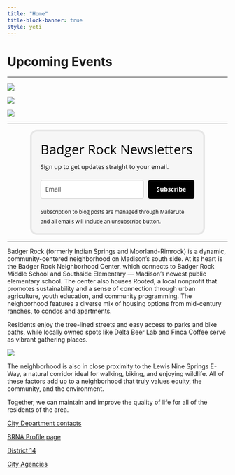 ```yaml
---
title: "Home"
title-block-banner: true
style: yeti
---
```


# Upcoming Events

------------------------------------------------------------------------

[![](images/image001.jpg)](https://makemusicmadison.org/)

[![](images/Garage%20Sale%20flyer.png)](https://www.facebook.com/events/2425614591105712)

[![](images/IG-Call-for-artist-100.jpg)](https://www.briarpatch.org/about/upcoming-events/youth-arts-festival/)

------------------------------------------------------------------------

```{=html}
<style type="text/css">@import url("https://assets.mlcdn.com/fonts.css?version=1664978");</style>
    <style type="text/css">
    /* LOADER */
    .ml-form-embedSubmitLoad {
      display: inline-block;
      width: 20px;
      height: 20px;
    }

    .g-recaptcha {
    transform: scale(1);
    -webkit-transform: scale(1);
    transform-origin: 0 0;
    -webkit-transform-origin: 0 0;
    height: ;
    }

    .sr-only {
      position: absolute;
      width: 1px;
      height: 1px;
      padding: 0;
      margin: -1px;
      overflow: hidden;
      clip: rect(0,0,0,0);
      border: 0;
    }

    .ml-form-embedSubmitLoad:after {
      content: " ";
      display: block;
      width: 11px;
      height: 11px;
      margin: 1px;
      border-radius: 50%;
      border: 4px solid #fff;
    border-color: #ffffff #ffffff #ffffff transparent;
    animation: ml-form-embedSubmitLoad 1.2s linear infinite;
    }
    @keyframes ml-form-embedSubmitLoad {
      0% {
      transform: rotate(0deg);
      }
      100% {
      transform: rotate(360deg);
      }
    }
      #mlb2-1743391.ml-form-embedContainer {
        box-sizing: border-box;
        display: table;
        margin: 0 auto;
        position: static;
        width: 100% !important;
      }
      #mlb2-1743391.ml-form-embedContainer h4,
      #mlb2-1743391.ml-form-embedContainer p,
      #mlb2-1743391.ml-form-embedContainer span,
      #mlb2-1743391.ml-form-embedContainer button {
        text-transform: none !important;
        letter-spacing: normal !important;
      }
      #mlb2-1743391.ml-form-embedContainer .ml-form-embedWrapper {
        background-color: #f6f6f6;
        
        border-width: 4px;
        border-color: #e6e6e6;
        border-radius: 16px;
        border-style: solid;
        box-sizing: border-box;
        display: inline-block !important;
        margin: 0;
        padding: 0;
        position: relative;
              }
      #mlb2-1743391.ml-form-embedContainer .ml-form-embedWrapper.embedPopup,
      #mlb2-1743391.ml-form-embedContainer .ml-form-embedWrapper.embedDefault { width: 400px; }
      #mlb2-1743391.ml-form-embedContainer .ml-form-embedWrapper.embedForm { max-width: 400px; width: 100%; }
      #mlb2-1743391.ml-form-embedContainer .ml-form-align-left { text-align: left; }
      #mlb2-1743391.ml-form-embedContainer .ml-form-align-center { text-align: center; }
      #mlb2-1743391.ml-form-embedContainer .ml-form-align-default { display: table-cell !important; vertical-align: middle !important; text-align: center !important; }
      #mlb2-1743391.ml-form-embedContainer .ml-form-align-right { text-align: right; }
      #mlb2-1743391.ml-form-embedContainer .ml-form-embedWrapper .ml-form-embedHeader img {
        border-top-left-radius: 16px;
        border-top-right-radius: 16px;
        height: auto;
        margin: 0 auto !important;
        max-width: 100%;
        width: undefinedpx;
      }
      #mlb2-1743391.ml-form-embedContainer .ml-form-embedWrapper .ml-form-embedBody,
      #mlb2-1743391.ml-form-embedContainer .ml-form-embedWrapper .ml-form-successBody {
        padding: 20px 20px 0 20px;
      }
      #mlb2-1743391.ml-form-embedContainer .ml-form-embedWrapper .ml-form-embedBody.ml-form-embedBodyHorizontal {
        padding-bottom: 0;
      }
      #mlb2-1743391.ml-form-embedContainer .ml-form-embedWrapper .ml-form-embedBody .ml-form-embedContent,
      #mlb2-1743391.ml-form-embedContainer .ml-form-embedWrapper .ml-form-successBody .ml-form-successContent {
        text-align: left;
        margin: 0 0 20px 0;
      }
      #mlb2-1743391.ml-form-embedContainer .ml-form-embedWrapper .ml-form-embedBody .ml-form-embedContent h4,
      #mlb2-1743391.ml-form-embedContainer .ml-form-embedWrapper .ml-form-successBody .ml-form-successContent h4 {
        color: #000000;
        font-family: 'Open Sans', Arial, Helvetica, sans-serif;
        font-size: 30px;
        font-weight: 400;
        margin: 0 0 10px 0;
        text-align: left;
        word-break: break-word;
      }
      #mlb2-1743391.ml-form-embedContainer .ml-form-embedWrapper .ml-form-embedBody .ml-form-embedContent p,
      #mlb2-1743391.ml-form-embedContainer .ml-form-embedWrapper .ml-form-successBody .ml-form-successContent p {
        color: #000000;
        font-family: 'Open Sans', Arial, Helvetica, sans-serif;
        font-size: 14px;
        font-weight: 400;
        line-height: 20px;
        margin: 0 0 10px 0;
        text-align: left;
      }
      #mlb2-1743391.ml-form-embedContainer .ml-form-embedWrapper .ml-form-embedBody .ml-form-embedContent ul,
      #mlb2-1743391.ml-form-embedContainer .ml-form-embedWrapper .ml-form-embedBody .ml-form-embedContent ol,
      #mlb2-1743391.ml-form-embedContainer .ml-form-embedWrapper .ml-form-successBody .ml-form-successContent ul,
      #mlb2-1743391.ml-form-embedContainer .ml-form-embedWrapper .ml-form-successBody .ml-form-successContent ol {
        color: #000000;
        font-family: 'Open Sans', Arial, Helvetica, sans-serif;
        font-size: 14px;
      }
      #mlb2-1743391.ml-form-embedContainer .ml-form-embedWrapper .ml-form-embedBody .ml-form-embedContent ol ol,
      #mlb2-1743391.ml-form-embedContainer .ml-form-embedWrapper .ml-form-successBody .ml-form-successContent ol ol {
        list-style-type: lower-alpha;
      }
      #mlb2-1743391.ml-form-embedContainer .ml-form-embedWrapper .ml-form-embedBody .ml-form-embedContent ol ol ol,
      #mlb2-1743391.ml-form-embedContainer .ml-form-embedWrapper .ml-form-successBody .ml-form-successContent ol ol ol {
        list-style-type: lower-roman;
      }
      #mlb2-1743391.ml-form-embedContainer .ml-form-embedWrapper .ml-form-embedBody .ml-form-embedContent p a,
      #mlb2-1743391.ml-form-embedContainer .ml-form-embedWrapper .ml-form-successBody .ml-form-successContent p a {
        color: #000000;
        text-decoration: underline;
      }

      #mlb2-1743391.ml-form-embedContainer .ml-form-embedWrapper .ml-block-form .ml-field-group {
        text-align: left!important;
      }

      #mlb2-1743391.ml-form-embedContainer .ml-form-embedWrapper .ml-block-form .ml-field-group label {
        margin-bottom: 5px;
        color: #333333;
        font-size: 14px;
        font-family: 'Open Sans', Arial, Helvetica, sans-serif;
        font-weight: bold; font-style: normal; text-decoration: none;;
        display: inline-block;
        line-height: 20px;
      }
      #mlb2-1743391.ml-form-embedContainer .ml-form-embedWrapper .ml-form-embedBody .ml-form-embedContent p:last-child,
      #mlb2-1743391.ml-form-embedContainer .ml-form-embedWrapper .ml-form-successBody .ml-form-successContent p:last-child {
        margin: 0;
      }
      #mlb2-1743391.ml-form-embedContainer .ml-form-embedWrapper .ml-form-embedBody form {
        margin: 0;
        width: 100%;
      }
      #mlb2-1743391.ml-form-embedContainer .ml-form-embedWrapper .ml-form-embedBody .ml-form-formContent,
      #mlb2-1743391.ml-form-embedContainer .ml-form-embedWrapper .ml-form-embedBody .ml-form-checkboxRow {
        margin: 0 0 20px 0;
        width: 100%;
      }
      #mlb2-1743391.ml-form-embedContainer .ml-form-embedWrapper .ml-form-embedBody .ml-form-checkboxRow {
        float: left;
      }
      #mlb2-1743391.ml-form-embedContainer .ml-form-embedWrapper .ml-form-embedBody .ml-form-formContent.horozintalForm {
        margin: 0;
        padding: 0 0 20px 0;
        width: 100%;
        height: auto;
        float: left;
      }
      #mlb2-1743391.ml-form-embedContainer .ml-form-embedWrapper .ml-form-embedBody .ml-form-fieldRow {
        margin: 0 0 10px 0;
        width: 100%;
      }
      #mlb2-1743391.ml-form-embedContainer .ml-form-embedWrapper .ml-form-embedBody .ml-form-fieldRow.ml-last-item {
        margin: 0;
      }
      #mlb2-1743391.ml-form-embedContainer .ml-form-embedWrapper .ml-form-embedBody .ml-form-fieldRow.ml-formfieldHorizintal {
        margin: 0;
      }
      #mlb2-1743391.ml-form-embedContainer .ml-form-embedWrapper .ml-form-embedBody .ml-form-fieldRow input {
        background-color: #ffffff !important;
        color: #333333 !important;
        border-color: #cccccc;
        border-radius: 4px !important;
        border-style: solid !important;
        border-width: 1px !important;
        font-family: 'Open Sans', Arial, Helvetica, sans-serif;
        font-size: 14px !important;
        height: auto;
        line-height: 21px !important;
        margin-bottom: 0;
        margin-top: 0;
        margin-left: 0;
        margin-right: 0;
        padding: 10px 10px !important;
        width: 100% !important;
        box-sizing: border-box !important;
        max-width: 100% !important;
      }
      #mlb2-1743391.ml-form-embedContainer .ml-form-embedWrapper .ml-form-embedBody .ml-form-fieldRow input::-webkit-input-placeholder,
      #mlb2-1743391.ml-form-embedContainer .ml-form-embedWrapper .ml-form-embedBody .ml-form-horizontalRow input::-webkit-input-placeholder { color: #333333; }

      #mlb2-1743391.ml-form-embedContainer .ml-form-embedWrapper .ml-form-embedBody .ml-form-fieldRow input::-moz-placeholder,
      #mlb2-1743391.ml-form-embedContainer .ml-form-embedWrapper .ml-form-embedBody .ml-form-horizontalRow input::-moz-placeholder { color: #333333; }

      #mlb2-1743391.ml-form-embedContainer .ml-form-embedWrapper .ml-form-embedBody .ml-form-fieldRow input:-ms-input-placeholder,
      #mlb2-1743391.ml-form-embedContainer .ml-form-embedWrapper .ml-form-embedBody .ml-form-horizontalRow input:-ms-input-placeholder { color: #333333; }

      #mlb2-1743391.ml-form-embedContainer .ml-form-embedWrapper .ml-form-embedBody .ml-form-fieldRow input:-moz-placeholder,
      #mlb2-1743391.ml-form-embedContainer .ml-form-embedWrapper .ml-form-embedBody .ml-form-horizontalRow input:-moz-placeholder { color: #333333; }

      #mlb2-1743391.ml-form-embedContainer .ml-form-embedWrapper .ml-form-embedBody .ml-form-fieldRow textarea, #mlb2-1743391.ml-form-embedContainer .ml-form-embedWrapper .ml-form-embedBody .ml-form-horizontalRow textarea {
        background-color: #ffffff !important;
        color: #333333 !important;
        border-color: #cccccc;
        border-radius: 4px !important;
        border-style: solid !important;
        border-width: 1px !important;
        font-family: 'Open Sans', Arial, Helvetica, sans-serif;
        font-size: 14px !important;
        height: auto;
        line-height: 21px !important;
        margin-bottom: 0;
        margin-top: 0;
        padding: 10px 10px !important;
        width: 100% !important;
        box-sizing: border-box !important;
        max-width: 100% !important;
      }

      #mlb2-1743391.ml-form-embedContainer .ml-form-embedWrapper .ml-form-embedBody .ml-form-fieldRow .custom-radio .custom-control-label::before, #mlb2-1743391.ml-form-embedContainer .ml-form-embedWrapper .ml-form-embedBody .ml-form-horizontalRow .custom-radio .custom-control-label::before, #mlb2-1743391.ml-form-embedContainer .ml-form-embedWrapper .ml-form-embedBody .ml-form-fieldRow .custom-checkbox .custom-control-label::before, #mlb2-1743391.ml-form-embedContainer .ml-form-embedWrapper .ml-form-embedBody .ml-form-horizontalRow .custom-checkbox .custom-control-label::before, #mlb2-1743391.ml-form-embedContainer .ml-form-embedWrapper .ml-form-embedBody .ml-form-embedPermissions .ml-form-embedPermissionsOptionsCheckbox .label-description::before, #mlb2-1743391.ml-form-embedContainer .ml-form-embedWrapper .ml-form-embedBody .ml-form-interestGroupsRow .ml-form-interestGroupsRowCheckbox .label-description::before, #mlb2-1743391.ml-form-embedContainer .ml-form-embedWrapper .ml-form-embedBody .ml-form-checkboxRow .label-description::before {
          border-color: #cccccc!important;
          background-color: #ffffff!important;
      }

      #mlb2-1743391.ml-form-embedContainer .ml-form-embedWrapper .ml-form-embedBody .ml-form-fieldRow input.custom-control-input[type="checkbox"]{
        box-sizing: border-box;
        padding: 0;
        position: absolute;
        z-index: -1;
        opacity: 0;
        margin-top: 5px;
        margin-left: -1.5rem;
        overflow: visible;
      }

      #mlb2-1743391.ml-form-embedContainer .ml-form-embedWrapper .ml-form-embedBody .ml-form-fieldRow .custom-checkbox .custom-control-label::before, #mlb2-1743391.ml-form-embedContainer .ml-form-embedWrapper .ml-form-embedBody .ml-form-horizontalRow .custom-checkbox .custom-control-label::before, #mlb2-1743391.ml-form-embedContainer .ml-form-embedWrapper .ml-form-embedBody .ml-form-embedPermissions .ml-form-embedPermissionsOptionsCheckbox .label-description::before, #mlb2-1743391.ml-form-embedContainer .ml-form-embedWrapper .ml-form-embedBody .ml-form-interestGroupsRow .ml-form-interestGroupsRowCheckbox .label-description::before, #mlb2-1743391.ml-form-embedContainer .ml-form-embedWrapper .ml-form-embedBody .ml-form-checkboxRow .label-description::before {
        border-radius: 4px!important;
      }


      #mlb2-1743391.ml-form-embedContainer .ml-form-embedWrapper .ml-form-embedBody .ml-form-checkboxRow input[type=checkbox]:checked~.label-description::after, #mlb2-1743391.ml-form-embedContainer .ml-form-embedWrapper .ml-form-embedBody .ml-form-embedPermissions .ml-form-embedPermissionsOptionsCheckbox input[type=checkbox]:checked~.label-description::after, #mlb2-1743391.ml-form-embedContainer .ml-form-embedWrapper .ml-form-embedBody .ml-form-fieldRow .custom-checkbox .custom-control-input:checked~.custom-control-label::after, #mlb2-1743391.ml-form-embedContainer .ml-form-embedWrapper .ml-form-embedBody .ml-form-horizontalRow .custom-checkbox .custom-control-input:checked~.custom-control-label::after, #mlb2-1743391.ml-form-embedContainer .ml-form-embedWrapper .ml-form-embedBody .ml-form-interestGroupsRow .ml-form-interestGroupsRowCheckbox input[type=checkbox]:checked~.label-description::after {
        background-image: url("data:image/svg+xml,%3csvg xmlns='http://www.w3.org/2000/svg' viewBox='0 0 8 8'%3e%3cpath fill='%23fff' d='M6.564.75l-3.59 3.612-1.538-1.55L0 4.26 2.974 7.25 8 2.193z'/%3e%3c/svg%3e");
      }

      #mlb2-1743391.ml-form-embedContainer .ml-form-embedWrapper .ml-form-embedBody .ml-form-fieldRow .custom-radio .custom-control-input:checked~.custom-control-label::after, #mlb2-1743391.ml-form-embedContainer .ml-form-embedWrapper .ml-form-embedBody .ml-form-fieldRow .custom-radio .custom-control-input:checked~.custom-control-label::after {
        background-image: url("data:image/svg+xml,%3csvg xmlns='http://www.w3.org/2000/svg' viewBox='-4 -4 8 8'%3e%3ccircle r='3' fill='%23fff'/%3e%3c/svg%3e");
      }

      #mlb2-1743391.ml-form-embedContainer .ml-form-embedWrapper .ml-form-embedBody .ml-form-fieldRow .custom-radio .custom-control-input:checked~.custom-control-label::before, #mlb2-1743391.ml-form-embedContainer .ml-form-embedWrapper .ml-form-embedBody .ml-form-horizontalRow .custom-radio .custom-control-input:checked~.custom-control-label::before, #mlb2-1743391.ml-form-embedContainer .ml-form-embedWrapper .ml-form-embedBody .ml-form-fieldRow .custom-checkbox .custom-control-input:checked~.custom-control-label::before, #mlb2-1743391.ml-form-embedContainer .ml-form-embedWrapper .ml-form-embedBody .ml-form-horizontalRow .custom-checkbox .custom-control-input:checked~.custom-control-label::before, #mlb2-1743391.ml-form-embedContainer .ml-form-embedWrapper .ml-form-embedBody .ml-form-embedPermissions .ml-form-embedPermissionsOptionsCheckbox input[type=checkbox]:checked~.label-description::before, #mlb2-1743391.ml-form-embedContainer .ml-form-embedWrapper .ml-form-embedBody .ml-form-interestGroupsRow .ml-form-interestGroupsRowCheckbox input[type=checkbox]:checked~.label-description::before, #mlb2-1743391.ml-form-embedContainer .ml-form-embedWrapper .ml-form-embedBody .ml-form-checkboxRow input[type=checkbox]:checked~.label-description::before  {
          border-color: #000000!important;
          background-color: #000000!important;
          color: #ffffff!important;
      }

      #mlb2-1743391.ml-form-embedContainer .ml-form-embedWrapper .ml-form-embedBody .ml-form-fieldRow .custom-radio .custom-control-label::before, #mlb2-1743391.ml-form-embedContainer .ml-form-embedWrapper .ml-form-embedBody .ml-form-horizontalRow .custom-radio .custom-control-label::before, #mlb2-1743391.ml-form-embedContainer .ml-form-embedWrapper .ml-form-embedBody .ml-form-fieldRow .custom-radio .custom-control-label::after, #mlb2-1743391.ml-form-embedContainer .ml-form-embedWrapper .ml-form-embedBody .ml-form-horizontalRow .custom-radio .custom-control-label::after, #mlb2-1743391.ml-form-embedContainer .ml-form-embedWrapper .ml-form-embedBody .ml-form-fieldRow .custom-checkbox .custom-control-label::before, #mlb2-1743391.ml-form-embedContainer .ml-form-embedWrapper .ml-form-embedBody .ml-form-fieldRow .custom-checkbox .custom-control-label::after, #mlb2-1743391.ml-form-embedContainer .ml-form-embedWrapper .ml-form-embedBody .ml-form-horizontalRow .custom-checkbox .custom-control-label::before, #mlb2-1743391.ml-form-embedContainer .ml-form-embedWrapper .ml-form-embedBody .ml-form-horizontalRow .custom-checkbox .custom-control-label::after {
           top: 2px;
           box-sizing: border-box;
      }

      #mlb2-1743391.ml-form-embedContainer .ml-form-embedWrapper .ml-form-embedBody .ml-form-embedPermissions .ml-form-embedPermissionsOptionsCheckbox .label-description::before, #mlb2-1743391.ml-form-embedContainer .ml-form-embedWrapper .ml-form-embedBody .ml-form-embedPermissions .ml-form-embedPermissionsOptionsCheckbox .label-description::after, #mlb2-1743391.ml-form-embedContainer .ml-form-embedWrapper .ml-form-embedBody .ml-form-checkboxRow .label-description::before, #mlb2-1743391.ml-form-embedContainer .ml-form-embedWrapper .ml-form-embedBody .ml-form-checkboxRow .label-description::after {
           top: 0px!important;
           box-sizing: border-box!important;
      }

      #mlb2-1743391.ml-form-embedContainer .ml-form-embedWrapper .ml-form-embedBody .ml-form-checkboxRow .label-description::before, #mlb2-1743391.ml-form-embedContainer .ml-form-embedWrapper .ml-form-embedBody .ml-form-checkboxRow .label-description::after {
        top: 0px!important;
           box-sizing: border-box!important;
      }

       #mlb2-1743391.ml-form-embedContainer .ml-form-embedWrapper .ml-form-embedBody .ml-form-interestGroupsRow .ml-form-interestGroupsRowCheckbox .label-description::after {
            top: 0px!important;
            box-sizing: border-box!important;
            position: absolute;
            left: -1.5rem;
            display: block;
            width: 1rem;
            height: 1rem;
            content: "";
       }

      #mlb2-1743391.ml-form-embedContainer .ml-form-embedWrapper .ml-form-embedBody .ml-form-interestGroupsRow .ml-form-interestGroupsRowCheckbox .label-description::before {
        top: 0px!important;
        box-sizing: border-box!important;
      }

      #mlb2-1743391.ml-form-embedContainer .ml-form-embedWrapper .ml-form-embedBody .custom-control-label::before {
          position: absolute;
          top: 4px;
          left: -1.5rem;
          display: block;
          width: 16px;
          height: 16px;
          pointer-events: none;
          content: "";
          background-color: #ffffff;
          border: #adb5bd solid 1px;
          border-radius: 50%;
      }

      #mlb2-1743391.ml-form-embedContainer .ml-form-embedWrapper .ml-form-embedBody .custom-control-label::after {
          position: absolute;
          top: 2px!important;
          left: -1.5rem;
          display: block;
          width: 1rem;
          height: 1rem;
          content: "";
      }

      #mlb2-1743391.ml-form-embedContainer .ml-form-embedWrapper .ml-form-embedBody .ml-form-embedPermissions .ml-form-embedPermissionsOptionsCheckbox .label-description::before, #mlb2-1743391.ml-form-embedContainer .ml-form-embedWrapper .ml-form-embedBody .ml-form-interestGroupsRow .ml-form-interestGroupsRowCheckbox .label-description::before, #mlb2-1743391.ml-form-embedContainer .ml-form-embedWrapper .ml-form-embedBody .ml-form-checkboxRow .label-description::before {
          position: absolute;
          top: 4px;
          left: -1.5rem;
          display: block;
          width: 16px;
          height: 16px;
          pointer-events: none;
          content: "";
          background-color: #ffffff;
          border: #adb5bd solid 1px;
          border-radius: 50%;
      }

      #mlb2-1743391.ml-form-embedContainer .ml-form-embedWrapper .ml-form-embedBody .ml-form-embedPermissions .ml-form-embedPermissionsOptionsCheckbox .label-description::after {
          position: absolute;
          top: 0px!important;
          left: -1.5rem;
          display: block;
          width: 1rem;
          height: 1rem;
          content: "";
      }

      #mlb2-1743391.ml-form-embedContainer .ml-form-embedWrapper .ml-form-embedBody .ml-form-checkboxRow .label-description::after {
          position: absolute;
          top: 0px!important;
          left: -1.5rem;
          display: block;
          width: 1rem;
          height: 1rem;
          content: "";
      }

      #mlb2-1743391.ml-form-embedContainer .ml-form-embedWrapper .ml-form-embedBody .custom-radio .custom-control-label::after {
          background: no-repeat 50%/50% 50%;
      }
      #mlb2-1743391.ml-form-embedContainer .ml-form-embedWrapper .ml-form-embedBody .custom-checkbox .custom-control-label::after, #mlb2-1743391.ml-form-embedContainer .ml-form-embedWrapper .ml-form-embedBody .ml-form-embedPermissions .ml-form-embedPermissionsOptionsCheckbox .label-description::after, #mlb2-1743391.ml-form-embedContainer .ml-form-embedWrapper .ml-form-embedBody .ml-form-interestGroupsRow .ml-form-interestGroupsRowCheckbox .label-description::after, #mlb2-1743391.ml-form-embedContainer .ml-form-embedWrapper .ml-form-embedBody .ml-form-checkboxRow .label-description::after {
          background: no-repeat 50%/50% 50%;
      }

      #mlb2-1743391.ml-form-embedContainer .ml-form-embedWrapper .ml-form-embedBody .ml-form-fieldRow .custom-control, #mlb2-1743391.ml-form-embedContainer .ml-form-embedWrapper .ml-form-embedBody .ml-form-horizontalRow .custom-control {
        position: relative;
        display: block;
        min-height: 1.5rem;
        padding-left: 1.5rem;
      }

      #mlb2-1743391.ml-form-embedContainer .ml-form-embedWrapper .ml-form-embedBody .ml-form-fieldRow .custom-radio .custom-control-input, #mlb2-1743391.ml-form-embedContainer .ml-form-embedWrapper .ml-form-embedBody .ml-form-horizontalRow .custom-radio .custom-control-input, #mlb2-1743391.ml-form-embedContainer .ml-form-embedWrapper .ml-form-embedBody .ml-form-fieldRow .custom-checkbox .custom-control-input, #mlb2-1743391.ml-form-embedContainer .ml-form-embedWrapper .ml-form-embedBody .ml-form-horizontalRow .custom-checkbox .custom-control-input {
          position: absolute;
          z-index: -1;
          opacity: 0;
          box-sizing: border-box;
          padding: 0;
      }

      #mlb2-1743391.ml-form-embedContainer .ml-form-embedWrapper .ml-form-embedBody .ml-form-fieldRow .custom-radio .custom-control-label, #mlb2-1743391.ml-form-embedContainer .ml-form-embedWrapper .ml-form-embedBody .ml-form-horizontalRow .custom-radio .custom-control-label, #mlb2-1743391.ml-form-embedContainer .ml-form-embedWrapper .ml-form-embedBody .ml-form-fieldRow .custom-checkbox .custom-control-label, #mlb2-1743391.ml-form-embedContainer .ml-form-embedWrapper .ml-form-embedBody .ml-form-horizontalRow .custom-checkbox .custom-control-label {
          color: #000000;
          font-size: 12px!important;
          font-family: 'Open Sans', Arial, Helvetica, sans-serif;
          line-height: 22px;
          margin-bottom: 0;
          position: relative;
          vertical-align: top;
          font-style: normal;
          font-weight: 700;
      }

      #mlb2-1743391.ml-form-embedContainer .ml-form-embedWrapper .ml-form-embedBody .ml-form-fieldRow .custom-select, #mlb2-1743391.ml-form-embedContainer .ml-form-embedWrapper .ml-form-embedBody .ml-form-horizontalRow .custom-select {
        background-color: #ffffff !important;
        color: #333333 !important;
        border-color: #cccccc;
        border-radius: 4px !important;
        border-style: solid !important;
        border-width: 1px !important;
        font-family: 'Open Sans', Arial, Helvetica, sans-serif;
        font-size: 14px !important;
        line-height: 20px !important;
        margin-bottom: 0;
        margin-top: 0;
        padding: 10px 28px 10px 12px !important;
        width: 100% !important;
        box-sizing: border-box !important;
        max-width: 100% !important;
        height: auto;
        display: inline-block;
        vertical-align: middle;
        background: url('https://cdn.mailerlite.com/images/default/dropdown.svg') no-repeat right .75rem center/8px 10px;
        -webkit-appearance: none;
        -moz-appearance: none;
        appearance: none;
      }


      #mlb2-1743391.ml-form-embedContainer .ml-form-embedWrapper .ml-form-embedBody .ml-form-horizontalRow {
        height: auto;
        width: 100%;
        float: left;
      }
      .ml-form-formContent.horozintalForm .ml-form-horizontalRow .ml-input-horizontal { width: 70%; float: left; }
      .ml-form-formContent.horozintalForm .ml-form-horizontalRow .ml-button-horizontal { width: 30%; float: left; }
      .ml-form-formContent.horozintalForm .ml-form-horizontalRow .ml-button-horizontal.labelsOn { padding-top: 25px;  }
      .ml-form-formContent.horozintalForm .ml-form-horizontalRow .horizontal-fields { box-sizing: border-box; float: left; padding-right: 10px;  }
      #mlb2-1743391.ml-form-embedContainer .ml-form-embedWrapper .ml-form-embedBody .ml-form-horizontalRow input {
        background-color: #ffffff;
        color: #333333;
        border-color: #cccccc;
        border-radius: 4px;
        border-style: solid;
        border-width: 1px;
        font-family: 'Open Sans', Arial, Helvetica, sans-serif;
        font-size: 14px;
        line-height: 20px;
        margin-bottom: 0;
        margin-top: 0;
        padding: 10px 10px;
        width: 100%;
        box-sizing: border-box;
        overflow-y: initial;
      }
      #mlb2-1743391.ml-form-embedContainer .ml-form-embedWrapper .ml-form-embedBody .ml-form-horizontalRow button {
        background-color: #000000 !important;
        border-color: #000000;
        border-style: solid;
        border-width: 1px;
        border-radius: 4px;
        box-shadow: none;
        color: #ffffff !important;
        cursor: pointer;
        font-family: 'Open Sans', Arial, Helvetica, sans-serif;
        font-size: 14px !important;
        font-weight: 700;
        line-height: 20px;
        margin: 0 !important;
        padding: 10px !important;
        width: 100%;
        height: auto;
      }
      #mlb2-1743391.ml-form-embedContainer .ml-form-embedWrapper .ml-form-embedBody .ml-form-horizontalRow button:hover {
        background-color: #333333 !important;
        border-color: #333333 !important;
      }
      #mlb2-1743391.ml-form-embedContainer .ml-form-embedWrapper .ml-form-embedBody .ml-form-checkboxRow input[type="checkbox"] {
        box-sizing: border-box;
        padding: 0;
        position: absolute;
        z-index: -1;
        opacity: 0;
        margin-top: 5px;
        margin-left: -1.5rem;
        overflow: visible;
      }
      #mlb2-1743391.ml-form-embedContainer .ml-form-embedWrapper .ml-form-embedBody .ml-form-checkboxRow .label-description {
        color: #000000;
        display: block;
        font-family: 'Open Sans', Arial, Helvetica, sans-serif;
        font-size: 12px;
        text-align: left;
        margin-bottom: 0;
        position: relative;
        vertical-align: top;
      }
      #mlb2-1743391.ml-form-embedContainer .ml-form-embedWrapper .ml-form-embedBody .ml-form-checkboxRow label {
        font-weight: normal;
        margin: 0;
        padding: 0;
        position: relative;
        display: block;
        min-height: 24px;
        padding-left: 24px;

      }
      #mlb2-1743391.ml-form-embedContainer .ml-form-embedWrapper .ml-form-embedBody .ml-form-checkboxRow label a {
        color: #000000;
        text-decoration: underline;
      }
      #mlb2-1743391.ml-form-embedContainer .ml-form-embedWrapper .ml-form-embedBody .ml-form-checkboxRow label p {
        color: #000000 !important;
        font-family: 'Open Sans', Arial, Helvetica, sans-serif !important;
        font-size: 12px !important;
        font-weight: normal !important;
        line-height: 18px !important;
        padding: 0 !important;
        margin: 0 5px 0 0 !important;
      }
      #mlb2-1743391.ml-form-embedContainer .ml-form-embedWrapper .ml-form-embedBody .ml-form-checkboxRow label p:last-child {
        margin: 0;
      }
      #mlb2-1743391.ml-form-embedContainer .ml-form-embedWrapper .ml-form-embedBody .ml-form-embedSubmit {
        margin: 0 0 20px 0;
        float: left;
        width: 100%;
      }
      #mlb2-1743391.ml-form-embedContainer .ml-form-embedWrapper .ml-form-embedBody .ml-form-embedSubmit button {
        background-color: #000000 !important;
        border: none !important;
        border-radius: 4px !important;
        box-shadow: none !important;
        color: #ffffff !important;
        cursor: pointer;
        font-family: 'Open Sans', Arial, Helvetica, sans-serif !important;
        font-size: 14px !important;
        font-weight: 700 !important;
        line-height: 21px !important;
        height: auto;
        padding: 10px !important;
        width: 100% !important;
        box-sizing: border-box !important;
      }
      #mlb2-1743391.ml-form-embedContainer .ml-form-embedWrapper .ml-form-embedBody .ml-form-embedSubmit button.loading {
        display: none;
      }
      #mlb2-1743391.ml-form-embedContainer .ml-form-embedWrapper .ml-form-embedBody .ml-form-embedSubmit button:hover {
        background-color: #333333 !important;
      }
      .ml-subscribe-close {
        width: 30px;
        height: 30px;
        background: url('https://cdn.mailerlite.com/images/default/modal_close.png') no-repeat;
        background-size: 30px;
        cursor: pointer;
        margin-top: -10px;
        margin-right: -10px;
        position: absolute;
        top: 0;
        right: 0;
      }
      .ml-error input, .ml-error textarea, .ml-error select {
        border-color: red!important;
      }

      .ml-error .custom-checkbox-radio-list {
        border: 1px solid red !important;
        border-radius: 16px;
        padding: 10px;
      }

      .ml-error .label-description,
      .ml-error .label-description p,
      .ml-error .label-description p a,
      .ml-error label:first-child {
        color: #ff0000 !important;
      }

      #mlb2-1743391.ml-form-embedContainer .ml-form-embedWrapper .ml-form-embedBody .ml-form-checkboxRow.ml-error .label-description p,
      #mlb2-1743391.ml-form-embedContainer .ml-form-embedWrapper .ml-form-embedBody .ml-form-checkboxRow.ml-error .label-description p:first-letter {
        color: #ff0000 !important;
      }
            @media only screen and (max-width: 400px){

        .ml-form-embedWrapper.embedDefault, .ml-form-embedWrapper.embedPopup { width: 100%!important; }
        .ml-form-formContent.horozintalForm { float: left!important; }
        .ml-form-formContent.horozintalForm .ml-form-horizontalRow { height: auto!important; width: 100%!important; float: left!important; }
        .ml-form-formContent.horozintalForm .ml-form-horizontalRow .ml-input-horizontal { width: 100%!important; }
        .ml-form-formContent.horozintalForm .ml-form-horizontalRow .ml-input-horizontal > div { padding-right: 0px!important; padding-bottom: 10px; }
        .ml-form-formContent.horozintalForm .ml-button-horizontal { width: 100%!important; }
        .ml-form-formContent.horozintalForm .ml-button-horizontal.labelsOn { padding-top: 0px!important; }

      }
    </style>

    <style type="text/css">

      .ml-mobileButton-horizontal { display: none; }

      #mlb2-1743391 .ml-mobileButton-horizontal button {

        background-color: #000000 !important;
        border-color: #000000 !important;
        border-style: solid !important;
        border-width: 1px !important;
        border-radius: 4px !important;
        box-shadow: none !important;
        color: #ffffff !important;
        cursor: pointer;
        font-family: 'Open Sans', Arial, Helvetica, sans-serif !important;
        font-size: 14px !important;
        font-weight: 700 !important;
        line-height: 20px !important;
        padding: 10px !important;
        width: 100% !important;

      }

      @media only screen and (max-width: 400px) {
        #mlb2-1743391.ml-form-embedContainer .ml-form-embedWrapper .ml-form-embedBody .ml-form-formContent.horozintalForm {
          padding: 0 0 10px 0 !important;
        }
        .ml-hide-horizontal { display: none !important; }
        .ml-form-formContent.horozintalForm .ml-button-horizontal { display: none!important; }
        .ml-mobileButton-horizontal { display: inline-block !important; margin-bottom: 20px;width:100%; }
        .ml-form-formContent.horozintalForm .ml-form-horizontalRow .ml-input-horizontal > div { padding-bottom: 0px !important; }
      }

    </style>
  <style type="text/css">
    @media only screen and (max-width: 400px) {
       .ml-form-formContent.horozintalForm .ml-form-horizontalRow .horizontal-fields {
        margin-bottom: 10px !important;
        width: 100% !important;
      }
    }
  </style>
    
    <style type="text/css">
      #mlb2-1743391.ml-form-embedContainer .ml-form-embedWrapper .ml-form-embedBody .ml-form-embedPermissions { text-align: left; float: left; width: 100%; }
      #mlb2-1743391.ml-form-embedContainer .ml-form-embedWrapper .ml-form-embedBody .ml-form-embedPermissions .ml-form-embedPermissionsContent {
        margin: 0 0 15px 0;
        text-align: left;
      }
      #mlb2-1743391.ml-form-embedContainer .ml-form-embedWrapper .ml-form-embedBody .ml-form-embedPermissions .ml-form-embedPermissionsContent.horizontal {
        margin: 0 0 15px 0;
      }
      #mlb2-1743391.ml-form-embedContainer .ml-form-embedWrapper .ml-form-embedBody .ml-form-embedPermissions .ml-form-embedPermissionsContent h4 {
        color: #000000;
        font-family: 'Open Sans', Arial, Helvetica, sans-serif;
        font-size: 12px;
        font-weight: 700;
        line-height: 18px;
        margin: 0 0 10px 0;
        word-break: break-word;
      }
      #mlb2-1743391.ml-form-embedContainer .ml-form-embedWrapper .ml-form-embedBody .ml-form-embedPermissions .ml-form-embedPermissionsContent p {
        color: #000000;
        font-family: 'Open Sans', Arial, Helvetica, sans-serif;
        font-size: 12px;
        line-height: 18px;
        margin: 0 0 10px 0;
      }

      #mlb2-1743391.ml-form-embedContainer .ml-form-embedWrapper .ml-form-embedBody .ml-form-embedPermissions .ml-form-embedPermissionsContent.privacy-policy p {
        color: #000000;
        font-family: 'Open Sans', Arial, Helvetica, sans-serif;
        font-size: 12px;
        line-height: 22px;
        margin: 0 0 10px 0;
      }

      #mlb2-1743391.ml-form-embedContainer .ml-form-embedWrapper .ml-form-embedBody .ml-form-embedPermissions .ml-form-embedPermissionsContent.privacy-policy p a {
        color: #000000;
      }

      #mlb2-1743391.ml-form-embedContainer .ml-form-embedWrapper .ml-form-embedBody .ml-form-embedPermissions .ml-form-embedPermissionsContent.privacy-policy p:last-child {
        margin: 0;
      }

      #mlb2-1743391.ml-form-embedContainer .ml-form-embedWrapper .ml-form-embedBody .ml-form-embedPermissions .ml-form-embedPermissionsContent p a {
        color: #000000;
        text-decoration: underline;
      }
      #mlb2-1743391.ml-form-embedContainer .ml-form-embedWrapper .ml-form-embedBody .ml-form-embedPermissions .ml-form-embedPermissionsContent p:last-child { margin: 0 0 15px 0; }
      #mlb2-1743391.ml-form-embedContainer .ml-form-embedWrapper .ml-form-embedBody .ml-form-embedPermissions .ml-form-embedPermissionsOptions {
        margin: 0;
        padding: 0;
      }
      #mlb2-1743391.ml-form-embedContainer .ml-form-embedWrapper .ml-form-embedBody .ml-form-embedPermissions .ml-form-embedPermissionsOptionsCheckbox {
        margin: 0 0 10px 0;
      }
      #mlb2-1743391.ml-form-embedContainer .ml-form-embedWrapper .ml-form-embedBody .ml-form-embedPermissions .ml-form-embedPermissionsOptionsCheckbox:last-child {
        margin: 0;
      }
      #mlb2-1743391.ml-form-embedContainer .ml-form-embedWrapper .ml-form-embedBody .ml-form-embedPermissions .ml-form-embedPermissionsOptionsCheckbox label {
        font-weight: normal;
        margin: 0;
        padding: 0;
        position: relative;
        display: block;
        min-height: 24px;
        padding-left: 24px;
      }
      #mlb2-1743391.ml-form-embedContainer .ml-form-embedWrapper .ml-form-embedBody .ml-form-embedPermissions .ml-form-embedPermissionsOptionsCheckbox .label-description {
        color: #000000;
        font-family: 'Open Sans', Arial, Helvetica, sans-serif;
        font-size: 12px;
        line-height: 18px;
        text-align: left;
        margin-bottom: 0;
        position: relative;
        vertical-align: top;
        font-style: normal;
        font-weight: 700;
      }
      #mlb2-1743391.ml-form-embedContainer .ml-form-embedWrapper .ml-form-embedBody .ml-form-embedPermissions .ml-form-embedPermissionsOptionsCheckbox .description {
        color: #000000;
        font-family: 'Open Sans', Arial, Helvetica, sans-serif;
        font-size: 12px;
        font-style: italic;
        font-weight: 400;
        line-height: 18px;
        margin: 5px 0 0 0;
      }
      #mlb2-1743391.ml-form-embedContainer .ml-form-embedWrapper .ml-form-embedBody .ml-form-embedPermissions .ml-form-embedPermissionsOptionsCheckbox input[type="checkbox"] {
        box-sizing: border-box;
        padding: 0;
        position: absolute;
        z-index: -1;
        opacity: 0;
        margin-top: 5px;
        margin-left: -1.5rem;
        overflow: visible;
      }
      #mlb2-1743391.ml-form-embedContainer .ml-form-embedWrapper .ml-form-embedBody .ml-form-embedPermissions .ml-form-embedMailerLite-GDPR {
        padding-bottom: 20px;
      }
      #mlb2-1743391.ml-form-embedContainer .ml-form-embedWrapper .ml-form-embedBody .ml-form-embedPermissions .ml-form-embedMailerLite-GDPR p {
        color: #000000;
        font-family: 'Open Sans', Arial, Helvetica, sans-serif;
        font-size: 10px;
        line-height: 14px;
        margin: 0;
        padding: 0;
      }
      #mlb2-1743391.ml-form-embedContainer .ml-form-embedWrapper .ml-form-embedBody .ml-form-embedPermissions .ml-form-embedMailerLite-GDPR p a {
        color: #000000;
        text-decoration: underline;

      }
      @media (max-width: 768px) {
        #mlb2-1743391.ml-form-embedContainer .ml-form-embedWrapper .ml-form-embedBody .ml-form-embedPermissions .ml-form-embedPermissionsContent p {
          font-size: 12px !important;
          line-height: 18px !important;
        }
        #mlb2-1743391.ml-form-embedContainer .ml-form-embedWrapper .ml-form-embedBody .ml-form-embedPermissions .ml-form-embedMailerLite-GDPR p {
          font-size: 10px !important;
          line-height: 14px !important;
        }
      }
    </style>
    <div id="mlb2-1743391" class="ml-form-embedContainer ml-subscribe-form ml-subscribe-form-1743391">
      <div class="ml-form-align-center ">
        <div class="ml-form-embedWrapper embedForm">
          <div class="ml-form-embedBody ml-form-embedBodyHorizontal row-form">
            <div class="ml-form-embedContent" style=" ">
                <h4>Badger Rock Newsletters</h4>
                <p>Sign up to get updates straight to your email.</p>
            </div>
            <form class="ml-block-form" action="https://assets.mailerlite.com/jsonp/187311/forms/68715942943655105/subscribe" data-code="" method="post" target="_blank">
              <div class="ml-form-formContent horozintalForm">
                <div class="ml-form-horizontalRow">
                  <div class="ml-input-horizontal">
                      <div style="width: 100%;" class="horizontal-fields">
                        <div class="ml-field-group ml-field-email ml-validate-email ml-validate-required">
                          <!-- input -->
                      <input type="email" class="form-control" data-inputmask="" name="fields[email]" placeholder="Email" autocomplete="email">
                      <!-- /input -->
                        </div>
                      </div>
                  </div>
                  <div class="ml-button-horizontal primary ">
                      <button type="submit" class="primary">Subscribe</button>
                    <button disabled="disabled" style="display: none;" type="button" class="loading">
                      <div class="ml-form-embedSubmitLoad"></div>
                      <span class="sr-only">Loading...</span>
                    </button>
                  </div>
                </div>
              </div>
              <!-- Privacy policy -->
              <div class="ml-form-embedPermissions" style="">
                <div class="ml-form-embedPermissionsContent horizontal privacy-policy">
                  <p>Subscription to blog posts are&nbsp;managed through&nbsp;MailerLite and all emails will include an unsubscribe button.</p>
 
                </div>
              </div>
              <!-- /Privacy policy -->
              <input type="hidden" name="ml-submit" value="1">
              <div class="ml-mobileButton-horizontal">
                <button type="submit" class="primary">Subscribe</button>
                <button disabled="disabled" style="display: none;" type="button" class="loading">
                  <div class="ml-form-embedSubmitLoad"></div>
                  <span class="sr-only">Loading...</span>
                </button>
              </div>
              <input type="hidden" name="anticsrf" value="true">
            </form>
          </div>

          <div class="ml-form-successBody row-success" style="display: none">
            <div class="ml-form-successContent">
                <h4>Thank you!</h4>
                  <p>You have successfully joined our subscriber list.</p>
            </div>
          </div>
        </div>
      </div>
    </div>
  <script>
    function ml_webform_success_1743391() {
      var $ = ml_jQuery || jQuery;
      $('.ml-subscribe-form-1743391 .row-success').show();
      $('.ml-subscribe-form-1743391 .row-form').hide();
    }
      </script>
      <script src="https://groot.mailerlite.com/js/w/webforms.min.js?v491724307ca3b85c1c754857e93994e5" type="text/javascript"></script>
```

------------------------------------------------------------------------

Badger Rock (formerly Indian Springs and Moorland-Rimrock) is a dynamic, community-centered neighborhood on Madison's south side. At its heart is the Badger Rock Neighborhood Center, which connects to Badger Rock Middle School and Southside Elementary --- Madison's newest public elementary school. The center also houses Rooted, a local nonprofit that promotes sustainability and a sense of connection through urban agriculture, youth education, and community programming. The neighborhood features a diverse mix of housing options from mid-century ranches, to condos and apartments.

Residents enjoy the tree-lined streets and easy access to parks and bike paths, while locally owned spots like Delta Beer Lab and Finca Coffee serve as vibrant gathering places.

![](images/LabeledMap.png){fig-align="center"}

The neighborhood is also in close proximity to the Lewis Nine Springs E-Way, a natural corridor ideal for walking, biking, and enjoying wildlife. All of these factors add up to a neighborhood that truly values equity, the community, and the environment.

Together, we can maintain and improve the quality of life for all of the residents of the area.

[City Department contacts](https://www.cityofmadison.com/contact)

[BRNA Profile page](https://www.cityofmadison.com/neighborhoods/profile/39.html)

[District 14](https://www.cityofmadison.com/council/district14/mydistrict/)

[City Agencies](https://www.cityofmadison.com/agencies)
